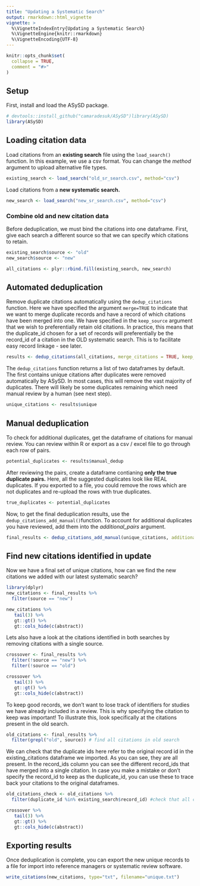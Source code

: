```yaml
---
title: "Updating a Systematic Search"
output: rmarkdown::html_vignette
vignette: >
  %\VignetteIndexEntry{Updating a Systematic Search}
  %\VignetteEngine{knitr::rmarkdown}
  %\VignetteEncoding{UTF-8}
---
```


```r
knitr::opts_chunk$set(
  collapse = TRUE,
  comment = "#>"
)
```

## **Setup**

First, install and load the ASySD package.

```r
# devtools::install_github("camaradesuk/ASySD")library(ASySD)
library(ASySD)
```

## **Loading citation data**

Load citations from an **existing search** file using the `load_search()` function. In this example, we use a csv format. You can change the *method* argument to upload alternative file types.

```r
existing_search <- load_search("old_sr_search.csv", method="csv")
```

Load citations from a **new systematic search.**

```r
new_search <- load_search("new_sr_search.csv", method="csv")
```

### Combine old and new citation data

Before deduplication, we must bind the citations into one dataframe. First, give each search a different source so that we can specify which citations to retain.

```r
existing_search$source <- "old"
new_search$source <- "new"

all_citations <- plyr::rbind.fill(existing_search, new_search)
```

## Automated deduplication

Remove duplicate citations automatically using the `dedup_citations` function. Here we have specified the argument `merge=TRUE` to indicate that we want to merge duplicate records and have a record of which citations have been merged into one. We have specified in the `keep_source` argument that we wish to preferentially retain old citations. In practice, this means that the duplicate_id chosen for a set of records will preferentially be the record_id of a citation in the OLD systematic search. This is to facilitate easy record linkage - see later.

```r
results <- dedup_citations(all_citations, merge_citations = TRUE, keep_source = "old")
```

The `dedup_citations` function returns a list of two dataframes by default. The first contains unique citations after duplicates were removed automatically by ASySD. In most cases, this will remove the vast majority of duplicates. There will likely be some duplicates remaining which need manual review by a human (see next step).

```r
unique_citations <- results$unique
```

## Manual deduplication

To check for additional duplicates, get the dataframe of citations for manual review. You can review within R or export as a csv / excel file to go through each row of pairs.

```r
potential_duplicates <- results$manual_dedup
```

After reviewing the pairs, create a dataframe contianing **only the true duplicate pairs.** Here, all the suggested duplicates look like REAL duplicates. If you exported to a file, you could remove the rows which are not duplicates and re-upload the rows with true duplicates.

```r
true_duplicates <- potential_duplicates
```

Now, to get the final deduplication results, use the `dedup_citations_add_manual()`function. To account for additional duplicates you have reviewed, add them into the *additional_pairs* argument.

```r
final_results <- dedup_citations_add_manual(unique_citations, additional_pairs = true_duplicates, merge_citations = TRUE, keep_source = "old")
```

## Find new citations identified in update

Now we have a final set of unique citations, how can we find the new citations we added with our latest systematic search?

```r
library(dplyr)
new_citations <- final_results %>%
  filter(source == "new") 

new_citations %>%
   tail(3) %>%
   gt::gt() %>%
   gt::cols_hide(c(abstract))
```

Lets also have a look at the citations identified in both searches by removing citations with a single source.

```r
crossover <- final_results %>%
  filter(!source == "new") %>%
  filter(!source == "old") 

crossover %>%
   tail(3) %>%
   gt::gt() %>%
   gt::cols_hide(c(abstract))
```

To keep good records, we don't want to lose track of identifiers for studies we have already included in a review. This is why specifying the citation to keep was important! To illustrate this, look specifically at the citations present in the old search.

```r
old_citations <- final_results %>%
  filter(grepl("old", source)) # find all citations in old search

```

We can check that the duplicate ids here refer to the original record id in the existing_citations dataframe we imported. As you can see, they are all present. In the record_ids column you can see the different record_ids that have merged into a single citation. In case you make a mistake or don't specify the record_id to keep as the duplicate_id, you can use these to trace back your citations to the original dataframes.

```r
old_citations_check <- old_citations %>%
  filter(duplicate_id %in% existing_search$record_id) #check that all citations use the OLD record_id as the duplicate_id

crossover %>%
   tail(3) %>%
   gt::gt() %>%
   gt::cols_hide(c(abstract))
```

## Exporting results

Once deduplication is complete, you can export the new unique records to a file for import into reference managers or systematic review software.

```r
write_citations(new_citations, type="txt", filename="unique.txt")
```


